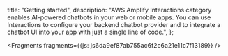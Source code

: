   title: "Getting started",
  description: "AWS Amplify Interactions category enables AI-powered chatbots in your web or mobile apps. You can use Interactions to configure your backend chatbot provider and to integrate a chatbot UI into your app with just a single line of code.",
};






<Fragments fragments={{js: js6da9ef87ab755ac6f2c6a21e11c7f13189}} />